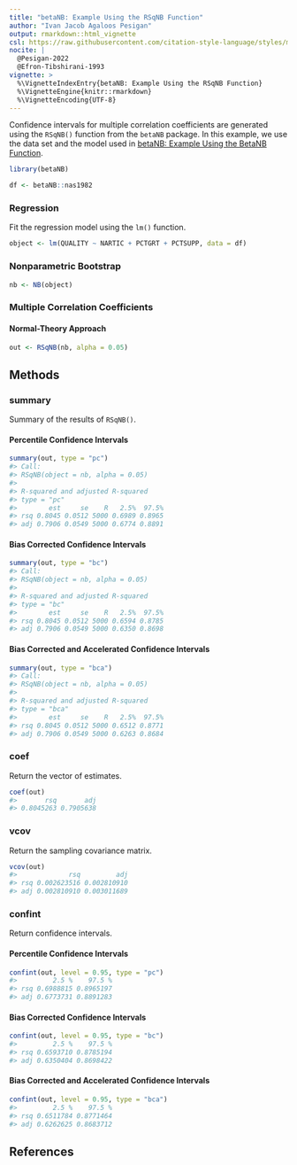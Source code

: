 ```yaml
---
title: "betaNB: Example Using the RSqNB Function"
author: "Ivan Jacob Agaloos Pesigan"
output: rmarkdown::html_vignette
csl: https://raw.githubusercontent.com/citation-style-language/styles/master/apa.csl
nocite: |
  @Pesigan-2022
  @Efron-Tibshirani-1993
vignette: >
  %\VignetteIndexEntry{betaNB: Example Using the RSqNB Function}
  %\VignetteEngine{knitr::rmarkdown}
  %\VignetteEncoding{UTF-8}
---
```




Confidence intervals for
multiple correlation coefficients
are generated using
the `RSqNB()` function from the `betaNB` package.
In this example,
we use the data set and the model used in
[betaNB: Example Using the BetaNB Function](example-beta-nb.html).


``` r
library(betaNB)
```




``` r
df <- betaNB::nas1982
```

### Regression

Fit the regression model using the `lm()` function.


``` r
object <- lm(QUALITY ~ NARTIC + PCTGRT + PCTSUPP, data = df)
```

### Nonparametric Bootstrap


``` r
nb <- NB(object)
```

### Multiple Correlation Coefficients

#### Normal-Theory Approach


``` r
out <- RSqNB(nb, alpha = 0.05)
```

## Methods

### summary

Summary of the results of `RSqNB()`.

#### Percentile Confidence Intervals


``` r
summary(out, type = "pc")
#> Call:
#> RSqNB(object = nb, alpha = 0.05)
#> 
#> R-squared and adjusted R-squared
#> type = "pc"
#>        est     se    R   2.5%  97.5%
#> rsq 0.8045 0.0512 5000 0.6989 0.8965
#> adj 0.7906 0.0549 5000 0.6774 0.8891
```

#### Bias Corrected Confidence Intervals


``` r
summary(out, type = "bc")
#> Call:
#> RSqNB(object = nb, alpha = 0.05)
#> 
#> R-squared and adjusted R-squared
#> type = "bc"
#>        est     se    R   2.5%  97.5%
#> rsq 0.8045 0.0512 5000 0.6594 0.8785
#> adj 0.7906 0.0549 5000 0.6350 0.8698
```

#### Bias Corrected and Accelerated Confidence Intervals


``` r
summary(out, type = "bca")
#> Call:
#> RSqNB(object = nb, alpha = 0.05)
#> 
#> R-squared and adjusted R-squared
#> type = "bca"
#>        est     se    R   2.5%  97.5%
#> rsq 0.8045 0.0512 5000 0.6512 0.8771
#> adj 0.7906 0.0549 5000 0.6263 0.8684
```

### coef

Return the vector of estimates.


``` r
coef(out)
#>       rsq       adj 
#> 0.8045263 0.7905638
```

### vcov

Return the sampling covariance matrix.


``` r
vcov(out)
#>             rsq         adj
#> rsq 0.002623516 0.002810910
#> adj 0.002810910 0.003011689
```

### confint

Return confidence intervals.

#### Percentile Confidence Intervals


``` r
confint(out, level = 0.95, type = "pc")
#>         2.5 %    97.5 %
#> rsq 0.6988815 0.8965197
#> adj 0.6773731 0.8891283
```

#### Bias Corrected Confidence Intervals


``` r
confint(out, level = 0.95, type = "bc")
#>         2.5 %    97.5 %
#> rsq 0.6593710 0.8785194
#> adj 0.6350404 0.8698422
```

#### Bias Corrected and Accelerated Confidence Intervals


``` r
confint(out, level = 0.95, type = "bca")
#>         2.5 %    97.5 %
#> rsq 0.6511784 0.8771464
#> adj 0.6262625 0.8683712
```

## References
